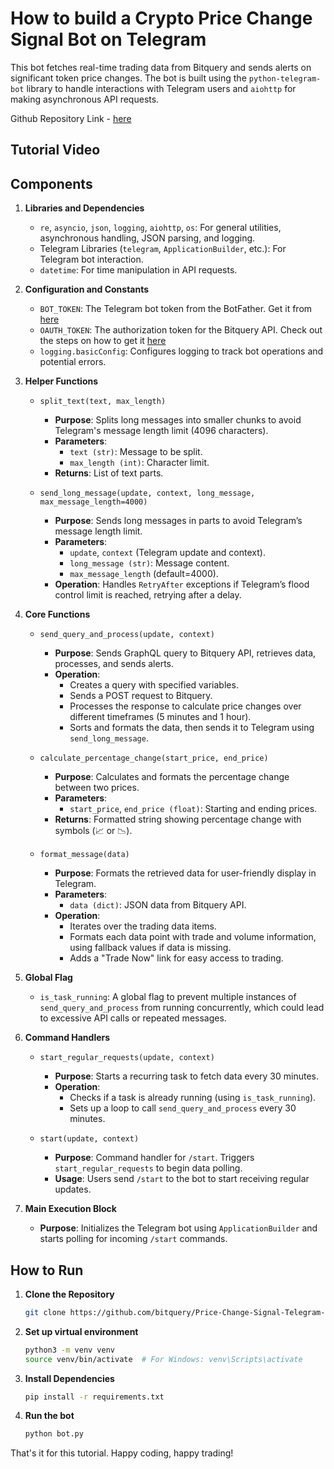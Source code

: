 # How to build a Crypto Price Change Signal Bot on Telegram

This bot fetches real-time trading data from Bitquery and sends alerts on significant token price changes. The bot is built using the `python-telegram-bot` library to handle interactions with Telegram users and `aiohttp` for making asynchronous API requests.

Github Repository Link - [here](https://github.com/bitquery/Price-Change-Signal-Telegram-Bot/tree/main)


## Tutorial Video

<VideoPlayer url="https://www.youtube.com/watch?v=0jbNXwNRuwE" />

## Components

1. **Libraries and Dependencies**

   - `re`, `asyncio`, `json`, `logging`, `aiohttp`, `os`: For general utilities, asynchronous handling, JSON parsing, and logging.
   - Telegram Libraries (`telegram`, `ApplicationBuilder`, etc.): For Telegram bot interaction.
   - `datetime`: For time manipulation in API requests.

2. **Configuration and Constants**

   - `BOT_TOKEN`: The Telegram bot token from the BotFather. Get it from [here](https://telegram.me/BotFather)
   - `OAUTH_TOKEN`: The authorization token for the Bitquery API. Check out the steps on how to get it [here](https://docs.bitquery.io/docs/authorisation/how-to-generate/)
   - `logging.basicConfig`: Configures logging to track bot operations and potential errors.

3. **Helper Functions**

   - `split_text(text, max_length)`

     - **Purpose**: Splits long messages into smaller chunks to avoid Telegram's message length limit (4096 characters).
     - **Parameters**:
       - `text (str)`: Message to be split.
       - `max_length (int)`: Character limit.
     - **Returns**: List of text parts.

   - `send_long_message(update, context, long_message, max_message_length=4000)`
     - **Purpose**: Sends long messages in parts to avoid Telegram’s message length limit.
     - **Parameters**:
       - `update`, `context` (Telegram update and context).
       - `long_message (str)`: Message content.
       - `max_message_length` (default=4000).
     - **Operation**: Handles `RetryAfter` exceptions if Telegram’s flood control limit is reached, retrying after a delay.

4. **Core Functions**

   - `send_query_and_process(update, context)`

     - **Purpose**: Sends GraphQL query to Bitquery API, retrieves data, processes, and sends alerts.
     - **Operation**:
       - Creates a query with specified variables.
       - Sends a POST request to Bitquery.
       - Processes the response to calculate price changes over different timeframes (5 minutes and 1 hour).
       - Sorts and formats the data, then sends it to Telegram using `send_long_message`.

   - `calculate_percentage_change(start_price, end_price)`

     - **Purpose**: Calculates and formats the percentage change between two prices.
     - **Parameters**:
       - `start_price`, `end_price (float)`: Starting and ending prices.
     - **Returns**: Formatted string showing percentage change with symbols (📈 or 📉).

   - `format_message(data)`
     - **Purpose**: Formats the retrieved data for user-friendly display in Telegram.
     - **Parameters**:
       - `data (dict)`: JSON data from Bitquery API.
     - **Operation**:
       - Iterates over the trading data items.
       - Formats each data point with trade and volume information, using fallback values if data is missing.
       - Adds a "Trade Now" link for easy access to trading.

5. **Global Flag**

   - `is_task_running`: A global flag to prevent multiple instances of `send_query_and_process` from running concurrently, which could lead to excessive API calls or repeated messages.

6. **Command Handlers**

   - `start_regular_requests(update, context)`

     - **Purpose**: Starts a recurring task to fetch data every 30 minutes.
     - **Operation**:
       - Checks if a task is already running (using `is_task_running`).
       - Sets up a loop to call `send_query_and_process` every 30 minutes.

   - `start(update, context)`
     - **Purpose**: Command handler for `/start`. Triggers `start_regular_requests` to begin data polling.
     - **Usage**: Users send `/start` to the bot to start receiving regular updates.

7. **Main Execution Block**
   - **Purpose**: Initializes the Telegram bot using `ApplicationBuilder` and starts polling for incoming `/start` commands.

## How to Run

1. **Clone the Repository**

   ```bash
   git clone https://github.com/bitquery/Price-Change-Signal-Telegram-Bot.git
   ```

2. **Set up virtual environment**

   ```bash
   python3 -m venv venv
   source venv/bin/activate  # For Windows: venv\Scripts\activate
   ```

3. **Install Dependencies**

   ```bash
   pip install -r requirements.txt
   ```

4. **Run the bot**
   ```bash
   python bot.py
   ```

That's it for this tutorial. Happy coding, happy trading!
